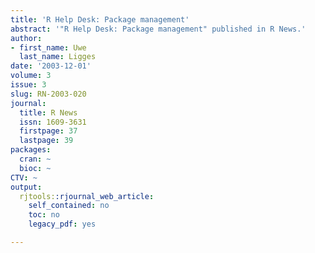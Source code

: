 ```yaml
---
title: 'R Help Desk: Package management'
abstract: '"R Help Desk: Package management" published in R News.'
author:
- first_name: Uwe
  last_name: Ligges
date: '2003-12-01'
volume: 3
issue: 3
slug: RN-2003-020
journal:
  title: R News
  issn: 1609-3631
  firstpage: 37
  lastpage: 39
packages:
  cran: ~
  bioc: ~
CTV: ~
output:
  rjtools::rjournal_web_article:
    self_contained: no
    toc: no
    legacy_pdf: yes

---
```

